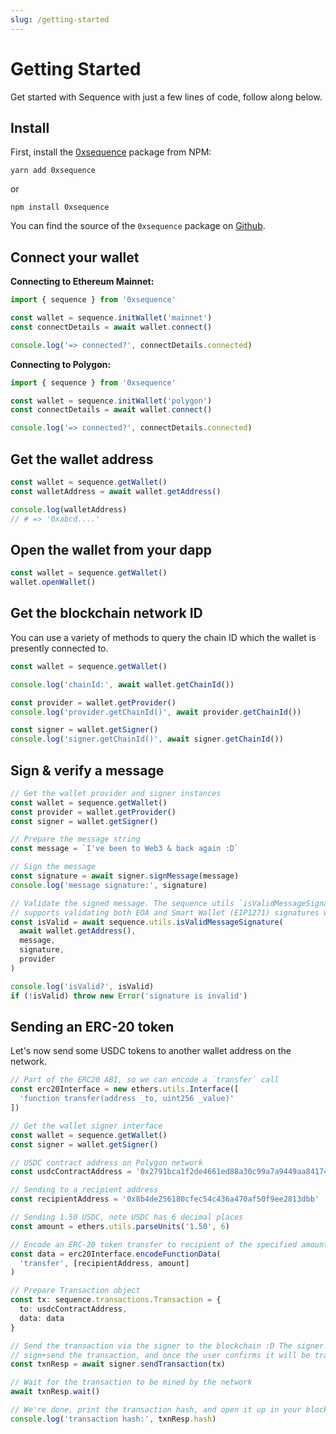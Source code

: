 ```yaml
---
slug: /getting-started
---
```


# Getting Started

Get started with Sequence with just a few lines of code, follow along below.
 
## Install

First, install the [0xsequence](https://www.npmjs.com/package/0xsequence) package from NPM:

```shell
yarn add 0xsequence
```

or

```shell
npm install 0xsequence
```

You can find the source of the `0xsequence` package on [Github](https://github.com/0xsequence/sequence.js).


## Connect your wallet

**Connecting to Ethereum Mainnet:**

```ts
import { sequence } from '0xsequence'

const wallet = sequence.initWallet('mainnet')
const connectDetails = await wallet.connect()

console.log('=> connected?', connectDetails.connected)
```

**Connecting to Polygon:**
```ts
import { sequence } from '0xsequence'

const wallet = sequence.initWallet('polygon')
const connectDetails = await wallet.connect()

console.log('=> connected?', connectDetails.connected)
```

## Get the wallet address

```ts
const wallet = sequence.getWallet()
const walletAddress = await wallet.getAddress()

console.log(walletAddress)
// # => '0xabcd....'
```

## Open the wallet from your dapp

```ts
const wallet = sequence.getWallet()
wallet.openWallet()
```

## Get the blockchain network ID

You can use a variety of methods to query the chain ID which the wallet is presently
connected to.

```ts
const wallet = sequence.getWallet()

console.log('chainId:', await wallet.getChainId())

const provider = wallet.getProvider()
console.log('provider.getChainId()', await provider.getChainId())

const signer = wallet.getSigner()
console.log('signer.getChainId()', await signer.getChainId())
```


## Sign & verify a message

```ts
// Get the wallet provider and signer instances
const wallet = sequence.getWallet()
const provider = wallet.getProvider()
const signer = wallet.getSigner()

// Prepare the message string
const message = `I've been to Web3 & back again :D`

// Sign the message
const signature = await signer.signMessage(message)
console.log('message signature:', signature)

// Validate the signed message. The sequence utils `isValidMessageSignature` method
// supports validating both EOA and Smart Wallet (EIP1271) signatures with this simple call.
const isValid = await sequence.utils.isValidMessageSignature(
  await wallet.getAddress(),
  message,
  signature,
  provider
)

console.log('isValid?', isValid)
if (!isValid) throw new Error('signature is invalid')
```


## Sending an ERC-20 token

Let's now send some USDC tokens to another wallet address on the network.

```ts
// Part of the ERC20 ABI, so we can encode a `transfer` call
const erc20Interface = new ethers.utils.Interface([
  'function transfer(address _to, uint256 _value)'
])

// Get the wallet signer interface
const wallet = sequence.getWallet()
const signer = wallet.getSigner()

// USDC contract address on Polygon network
const usdcContractAddress = '0x2791bca1f2de4661ed88a30c99a7a9449aa84174'

// Sending to a recipient address
const recipientAddress = '0x8b4de256180cfec54c436a470af50f9ee2813dbb'

// Sending 1.50 USDC, note USDC has 6 decimal places
const amount = ethers.utils.parseUnits('1.50', 6)

// Encode an ERC-20 token transfer to recipient of the specified amount
const data = erc20Interface.encodeFunctionData(
  'transfer', [recipientAddress, amount]
)

// Prepare Transaction object
const tx: sequence.transactions.Transaction = {
  to: usdcContractAddress,
  data: data
}

// Send the transaction via the signer to the blockchain :D The signer will prompt the user
// sign+send the transaction, and once the user confirms it will be transmitted.
const txnResp = await signer.sendTransaction(tx)

// Wait for the transaction to be mined by the network
await txnResp.wait()

// We're done, print the transaction hash, and open it up in your block explorer
console.log('transaction hash:', txnResp.hash)
```
